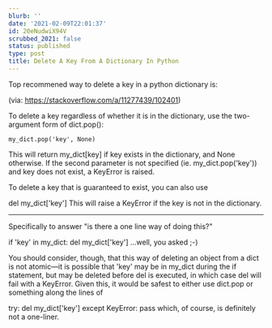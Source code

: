 ```yaml
---
blurb: ''
date: '2021-02-09T22:01:37'
id: 20eNudwiX94V
scrubbed_2021: false
status: published
type: post
title: Delete A Key From A Dictionary In Python
---
```


Top recommened way to delete a key in a python dictionary is:

(via: https://stackoverflow.com/a/11277439/102401)


To delete a key regardless of whether it is in the dictionary, use the two-argument form of dict.pop():

    my_dict.pop('key', None)
    
This will return my_dict[key] if key exists in the dictionary, and None otherwise. If the second parameter is not specified (ie. my_dict.pop('key')) and key does not exist, a KeyError is raised.

To delete a key that is guaranteed to exist, you can also use

del my_dict['key']
This will raise a KeyError if the key is not in the dictionary.


---



Specifically to answer "is there a one line way of doing this?"

if 'key' in my_dict: del my_dict['key']
...well, you asked ;-)

You should consider, though, that this way of deleting an object from a dict is not atomic—it is possible that 'key' may be in my_dict during the if statement, but may be deleted before del is executed, in which case del will fail with a KeyError. Given this, it would be safest to either use dict.pop or something along the lines of

try:
    del my_dict['key']
except KeyError:
    pass
which, of course, is definitely not a one-liner.
